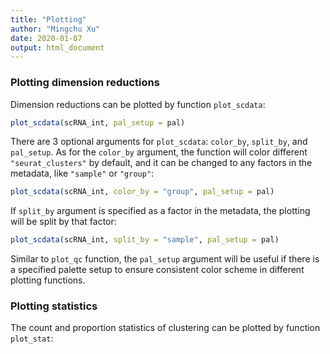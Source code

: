 ```yaml
---
title: "Plotting"
author: "Mingchu Xu"
date: 2020-01-07
output: html_document
---
```


### Plotting dimension reductions

Dimension reductions can be plotted by function `plot_scdata`:

```r
plot_scdata(scRNA_int, pal_setup = pal)
```

There are 3 optional arguments for `plot_scdata`: `color_by`, `split_by`, and `pal_setup`. As for the `color_by` argument, the function will color different `"seurat_clusters"` by default, and it can be changed to any factors in the metadata, like `"sample"` or `"group"`:

```r
plot_scdata(scRNA_int, color_by = "group", pal_setup = pal)
```

If `split_by` argument is specified as a factor in the metadata, the plotting will be split by that factor:

```r
plot_scdata(scRNA_int, split_by = "sample", pal_setup = pal)
```

Similar to `plot_qc` function, the `pal_setup` argument will be useful if there is a specified palette setup to ensure consistent color scheme in different plotting functions.

### Plotting statistics

The count and proportion statistics of clustering can be plotted by function `plot_stat`:


